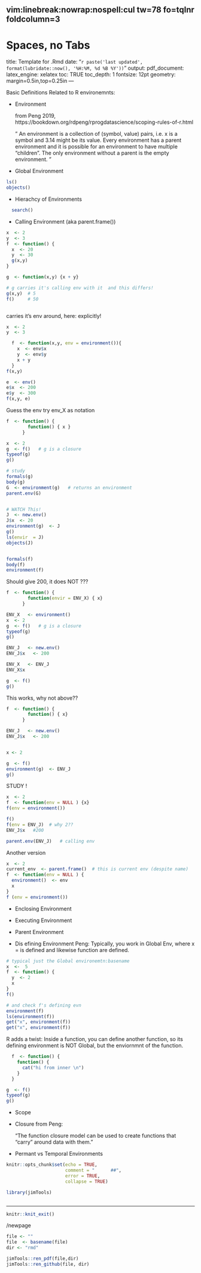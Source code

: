 
	 vim:linebreak:nowrap:nospell:cul tw=78 fo=tqlnr foldcolumn=3 
--- 
# Spaces, no Tabs
title: Template for .Rmd 
date: "`r paste('last updated', 
    format(lubridate::now(), '%H:%M, %d %B %Y'))`"
output: 
  pdf_document: 
    latex_engine: xelatex
toc: TRUE 
toc_depth:  1 
fontsize: 12pt 
geometry: margin=0.5in,top=0.25in 
---

<!-- 
set cul   "cursorline
cc=+1			"colorcolumn is 1 more than tw

vim: to format all urls for md
s/https.*/[&]()/g
-->

Basic Definitions Related to R environemnts:

* Environment

  from Peng 2019, 
  https://bookdown.org/rdpeng/rprogdatascience/scoping-rules-of-r.html


  " An environment is a collection of (symbol, value) pairs, i.e. x is a symbol
  and 3.14 might be its value. Every environment has a parent environment and
  it is possible for an environment to have multiple “children”. The only
  environment without a parent is the empty environment.  "
* Global Environment
```r
ls()
objects()
```

* Hierachcy of Environments
```r

  search()
```
* Calling Environment (aka parent.frame())

```r
x  <- 2
y  <- 3
f  <- function() {
  x  <- 20
  y  <- 30
  g(x,y)
}

g  <- function(x,y) {x + y}

# g carries it's calling env with it  and this differs!
g(x,y)  # 5
f()     # 50



```

carries it's env around, here:  explicitly!
```r
x  <- 2
y  <- 3

  f  <- function(x,y, env = environment()){
    x  <- env$x
    y  <- env$y
    x + y
  }
f(x,y)

e  <- env()
e$x  <- 200
e$y  <- 300
f(x,y, e)


```

Guess the env
try env_X  as notation
```r
f  <- function() {
        function() { x }
      }

x  <- 2
g  <- f()   # g is a closure
typeof(g)
g()

# study
formals(g)
body(g)
G  <- environment(g)   # returns an environment
parent.env(G)


# WATCH This!
J  <- new.env()
J$x  <- 20
environment(g)  <- J
g()
ls(envir  = J)
objects(J)


formals(f)
body(f)
environment(f)
```

Should give 200, it does NOT ???
```r
f  <- function() {
        function(envir = ENV_X) { x}
      }

ENV_X   <- environment()
x  <- 2
g  <- f()   # g is a closure
typeof(g)
g()

ENV_J   <- new.env()
ENV_J$x   <- 200

ENV_X   <- ENV_J
ENV_X$x

g  <- f()
g()

```

This works, why not above??
```r
f  <- function() {
        function() { x}
      }

ENV_J   <- new.env()
ENV_J$x   <- 200


x <- 2

g  <- f()
environment(g)  <- ENV_J
g()

```

STUDY !
```r
x  <- 2
f  <- function(env = NULL ) {x}
f(env = environment())

f()
f(env = ENV_J)  # why 2??
ENV_J$x   #200

parent.env(ENV_J)   # calling env

```

Another version
```r
x  <- 2
current_env  <- parent.frame()  # this is current env (despite name)
f  <- function(env = NULL ) { 
  environment()  <- env
  x
}
f (env = environment())

```



* Enclosing Environment

* Executing Environment

* Parent Environment


* Dis efining Environment
  Peng: 
  Typically, you work in  Global Env, where x = is defined and likewise
  function are defined.

```r
# typical just the Global environemtn:basename
x  <-  5
f  <- function() {
  y  <- 2
  x
}
f()

# and check f's defining evn
environment(f)
ls(environment(f))
get("x", environment(f))
get("x", environment(f))
```
  R adds a twist:   Inside a function, you can define another function, so its
  defining environment is NOT Global, but the enviornmnt of the function.

```r
  f  <- function() {
    function() {
      cat("hi from inner \n")
    }
  }

g  <- f()
typeof(g)
g()
```







* Scope
* Closure
  from Peng:

  "The function closure model can be used to create functions that “carry"
  around data with them."


* Permant vs Temporal Environments


```r
knitr::opts_chunk$set(echo = TRUE,
                      comment = "      ##",
                      error = TRUE,
                      collapse = TRUE)
```

<!--  RENDER:  see bottom -->

```r
library(jimTools)
``` 


```r
```

***

```r
knitr::knit_exit()
```

/newpage

```r
file <- ""
file  <- basename(file)
dir <- "rmd"

jimTools::ren_pdf(file,dir)
jimTools::ren_github(file, dir)
```
